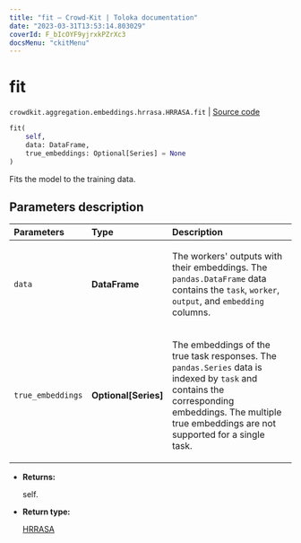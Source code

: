 ```yaml
---
title: "fit — Crowd-Kit | Toloka documentation"
date: "2023-03-31T13:53:14.803029"
coverId: F_bIcOYF9yjrxkPZrXc3
docsMenu: "ckitMenu"
---
```


# fit

`crowdkit.aggregation.embeddings.hrrasa.HRRASA.fit` | [Source code](https://github.com/Toloka/crowd-kit/blob/v1.2.1/crowdkit/aggregation/embeddings/hrrasa.py#L113)

```python
fit(
    self,
    data: DataFrame,
    true_embeddings: Optional[Series] = None
)
```

Fits the model to the training data.

## Parameters description

| Parameters | Type | Description |
| :----------| :----| :-----------|
`data`|**DataFrame**|<p>The workers' outputs with their embeddings. The `pandas.DataFrame` data contains the `task`, `worker`, `output`, and `embedding` columns.</p>
`true_embeddings`|**Optional\[Series\]**|<p>The embeddings of the true task responses. The `pandas.Series` data is indexed by `task` and contains the corresponding embeddings. The multiple true embeddings are not supported for a single task.</p>

* **Returns:**

  self.

* **Return type:**

  [HRRASA](/docs/crowd-kit/reference/crowdkit.aggregation.embeddings.hrrasa.HRRASA)